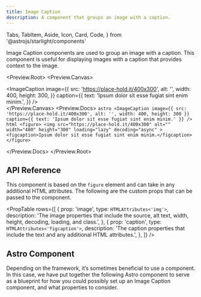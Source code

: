 ```yaml
---
title: Image Caption
description: A component that groups an image with a caption.
---
```


  Tabs,
  TabItem,
  Aside,
  Icon,
  Card,
  Code,
} from '@astrojs/starlight/components'

Image Caption components are used to group an image with a caption. This component is useful for displaying images with a caption that provides context to the image.

<Preview.Root>
  <Preview.Canvas>
    <div class="flex">
      <ImageCaption
        image={{
          src: 'https://place-hold.it/400x300',
          alt: '',
          width: 400,
          height: 300,
        }}
        caption={{
          text: 'Ipsum dolor sit esse fugiat sint enim minim.',
        }}
      />
    </div>
  </Preview.Canvas>
  <Preview.Docs>
    <Tabs>
      <TabItem label="Astro" icon="astro">
        ```astro
        <ImageCaption
          image={{
            src: 'https://place-hold.it/400x300',
            alt: '',
            width: 400,
            height: 300
          }}
          caption={{
            text: 'Ipsum dolor sit esse fugiat sint enim minim.'
          }}
        />
        ```
      </TabItem>
      <TabItem label="Compiled" icon="seti:html">
        ```html
        <figure>
          <img
            src="https://place-hold.it/400x300"
            alt=""
            width="400"
            height="300"
            loading="lazy"
            decoding="async"
          >
          <figcaption>Ipsum dolor sit esse fugiat sint enim minim.</figcaption>
        </figure>
        ```
      </TabItem>
    </Tabs>

  </Preview.Docs>
</Preview.Root>

## API Reference

This component is based on the `figure` element and can take in any additional HTML attributes. The following are the custom props that can be passed to the component.

<PropTable
  rows={[
    {
      prop: 'image',
      type: `HTMLAttributes<'img'>`,
      description:
        'The image properties that include the source, alt text, width, height, decoding, loading, and class.',
    },
    {
      prop: 'caption',
      type: `HTMLAttributes<'figcaption'>`,
      description:
        'The caption properties that include the text and any additional HTML attributes.',
    },
  ]}
/>

## Astro Component

Depending on the framework, it’s sometimes beneficial to use a component. In this case, we have put together the following Astro component to serve as a blueprint for how you could possibly set up an Image Caption component, and what properties to consider.

<Code code={ImageCaptionRaw} lang="astro" title="ImageCaption.astro" />
